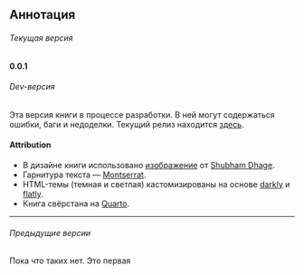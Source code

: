 

## Аннотация {#abstract .unnumbered}

:::{.callout-note .version appearance="simple"}
###### Текущая версия {.unnumbered}

**0.0.1**
:::

:::{.callout-warning .version appearance="simple"}
###### Dev-версия {.unnumbered}

Эта версия книги в процессе разработки. В ней могут содержаться ошибки, баги и недоделки.
Текущий релиз находится [здесь](../cr/).
:::


<!--- ## Благодарности {#acknowledgement .unnumbered} --->


#### Attribution {#attribution .unnumbered}

* В дизайне книги использовано [изображение](https://unsplash.com/photos/a-black-and-white-photo-of-a-bunch-of-cubes-gC_aoAjQl2Q) от [Shubham Dhage](https://unsplash.com/@theshubhamdhage).
* Гарнитура текста --- [Montserrat](https://fonts.google.com/specimen/Montserrat).
* HTML-темы (темная и светлая) кастомизированы на основе [darkly](https://bootswatch.com/darkly/) и [flatly](https://bootswatch.com/flatly/).
* Книга свёрстана на [Quarto](https://quarto.org/).



***

:::{.callout-note appearance="simple" collapse="true"}
###### Предыдущие версии {.unnumbered}

Пока что таких нет. Это первая

<!--* [0.0.00](../prev/0.0.00)--->

:::
